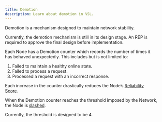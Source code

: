 ```yaml
---
title: Demotion
description: Learn about demotion in VSL.
---
```


Demotion is a mechanism designed to maintain network stability.

<Callout type="error">
  Currently, the demotion mechanism is still in its design stage. An REP is required to approve the final design before implementation.
</Callout>

Each Node has a Demotion counter which records the number of times it has behaved unexpectedly. This includes but is not limited to:

1. Failed to maintain a healthy online state.
2. Failed to process a request.
3. Processed a request with an incorrect response.

Each increase in the counter drastically reduces the Node’s [Reliability Score](/guide/core/concepts/fee-and-calculation/reliability-score).

When the Demotion counter reaches the threshold imposed by the Network, the Node is [slashed](/guide/core/concepts/fee-and-calculation/slashing).

<Callout>
  Currently, the threshold is designed to be 4.
</Callout>
